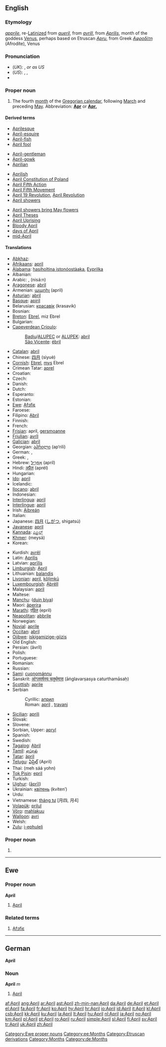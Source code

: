 ==English==

===Etymology===
{{ME.}} ''[[apprile]]'', re-[[Latinize]]d from ''[[aueril]]'', from {{OF.}} ''[[avrill]]'', from {{L.}} ''[[Aprilis]]'', month of the goddess [[Venus]], perhaps based on Etruscan ''[[Apru]]'', from Greek ''[[Αφροδίτη]]'' (Afrodíte), Venus

===Pronunciation===
*(''UK''): {{IPA|/ˈeɪprɪl/}}, {{SAMPA|/"eIprIl/}} ''or as US''
*(''US''): {{AHD|āʹprəl}}, {{IPA|/ˈeɪprəl/}}, {{SAMPA|/"eIpr@l/}}
*{{audio|en-us-April.ogg|Audio (US)}}

===Proper noun===
{{en-proper noun|s|-}}

# The fourth [[month]] of the [[Gregorian calendar]], following [[March]] and preceding [[May]]. Abbreviation: '''[[Apr]]''' or '''[[Apr.]]'''

====Derived terms====
{{top3}}
*[[Aprilesque]]
*[[April-esquire]]
*[[April-fish]]
*[[April fool]]
<!--"April Fools' Day" is under "April fool"-->
*[[April-gentleman]]
*[[April-gowk]]
*[[Aprilian]]
{{mid3}}
*[[Aprilish]]
*[[w:April Constitution of Poland|April Constitution of Poland]]
*[[April Fifth Action]]
*[[April Fifth Movement]]
*[[April 19 Revolution]], [[April Revolution]]
*[[April showers]]
{{mid3}}
*[[April showers bring May flowers]]
*[[April Theses]]
*[[April Uprising]]
*[[Bloody April]]
*[[days of April]]
*[[mid-April]]
{{bottom}}

====Translations====
{{trans-top|fourth month of the Gregorian calendar}}
*[[Abkhaz]]: {{RUchar|[[мшаҧы]]}} {{IPAchar|(mšaṗə)}}
*[[Afrikaans]]: [[april]]
*[[Alabama]]: [[hasiholtina istonóostàaka]], [[Eyprilka]]
* Albanian: {{t-|sq|prill|xs=Albanian}}
*Arabic: {{ARchar|[[ابريل|أبْرِيل]]}} {{IPAchar|(’abríːl)}} {{m}}, {{ARchar|[[نيسان|نِيسَانٌ]]}} (nisá:n) {{m}}
*[[Aragonese]]: [[abril]] {{m}}
*Armenian: [[ապրիլ]] (april)
*[[Asturian]]: [[abril]] {{m}}
*[[Basque]]: [[apiril]]
*Belarusian: [[красавік]] (krasavik)
* Bosnian: {{t-|bs|april|m}}
*[[Breton]]: [[Ebrel]], miz Ebrel
* Bulgarian: {{t+|bg|април|tr=apríl|sc=Cyrl}}
*[[Capeverdean Crioulo]]:
*:[[Badiu]]/[[ALUPEC]] or [[ALUPEK]]: [[abril]]
*:[[São Vicente]]: [[ébril]]
*[[Catalan]]: [[abril]] {{m}}
*Chinese: [[四月]] (sìyuè)
*[[Cornish]]: [[Ebrel]], [[mys]] Ebrel
*Crimean Tatar: [[aprel]]
* Croatian: {{t+|hr|travanj|m}}
* Czech: {{t-|cs|duben|m}}
* Danish: {{t+|da|april}}
* Dutch: {{t+|nl|april}}
*Esperanto: {{t-|eo|aprilo|xs=Esperanto}}
* Estonian: {{t+|et|aprill}}
*[[Ewe]]: [[Afɔfiɛ]] {{n}}
* Faroese: {{t-|fo|apríl|xs=Faroese}}
*Filipino: [[Abril]]
* Finnish: {{t+|fi|huhtikuu}}
*French: {{t+|fr|avril|m}}
*[[Frisian]]: april, [[gersmoanne]]
*[[Friulian]]: [[avrîl]]
*[[Galician]]: [[abril]] {{m}}
*Georgian: [[აპრილი]] (ap‘rili)
*German: {{t+|de|April|m}}, {{t|de|Ostermond|m}}
* Greek: {{t+|el|Απρίλιος|m|tr=Aprílios|sc=Grek}}, {{t+|el|Απρίλης|m|tr=Aprílis|sc=Grek}}
*Hebrew: [[אפריל|אַפְּרִיל]] (apríl) {{m}}
*Hindi: [[अप्रैल]] (aprél) {{m}}
* Hungarian: {{t+|hu|április}}
*[[Ido]]: [[april]]
* Icelandic: {{t+|is|apríl}}
*[[Ilocano]]: [[abril]]
* Indonesian: {{t-|id|april|xs=Indonesian}}
*[[Interlingua]]: [[april]]
*[[Interlingue]]: [[april]]
*Irish: [[Aibreán]]
* Italian: {{t+|it|aprile|m}}
*Japanese: [[四月]] ([[しがつ]], shigatsú)
*[[Javanese]]: [[april]]
*[[Kannada]]: [[ಎಪ್ರಿಲ್]]
*[[Khmer]]: {{KMchar|[[មេសា]]}} (meysā)
*Korean: {{t+|ko|사월|tr=saweol|sc=KOchar}}
{{trans-mid}}
*Kurdish: [[avrêl]]
*Latin: [[Aprilis]] {{m}}
*Latvian: [[aprīlis]]
*[[Limburgish]]: [[April#Limburgish|April]]
*Lithuanian: [[balandis]] {{m}}
*[[Livonian]]: [[april]], [[kõļimkū]]
*[[Luxembourgish]]: [[Abrëll]]
*Malaysian: [[april]]
* Maltese: {{t-|mt|April|xs=Maltese}}
*[[Manchu]]: ([[duin biya]])
*Maori: [[äperira]]
*[[Marathi]]: [[एप्रिल]] (epril)
*[[Neapolitan]]: [[abbrile]]
* Norwegian: {{t+|no|april}}
*[[Novial]]: [[aprile]]
*[[Occitan]]: [[abril]] {{m}}
*[[Ojibwe]]: [[iskigamizige-giizis]]
* Old English: {{t-|ang|eastermonaþ|m|alt=ēastermōnaþ|xs=Old English}}
*Persian: {{FAchar|[[آوریل]]}} (âvrîl)
* Polish: {{t+|pl|kwiecień|m}}
* Portuguese: {{t+|pt|abril|m}}
* Romanian: {{t+|ro|aprilie}}
*Russian: {{t+|ru|апрель|m|tr=aprél’|sc=RUchar}}
*[[Sami]]: [[cuoŋománnu]]
*Sanskrit: [[आंग्लवर्षस्य चतुर्थमास]] (āṅglavarṣasya caturthamāsaḥ)
*[[Scottish]]: [[aprile]]
*Serbian
*:Cyrillic: [[април#Serbian|април]] {{m}}
*:Roman: [[april#Serbian|april]] {{m}}, [[travanj]] {{m}}
*[[Sicilian]]: [[aprili]] {{m}}
* Slovak: {{t+|sk|apríl|m}}
* Slovene: {{t-|sl|apríl|m}}
*Sorbian, Upper: [[apryl]]
*Spanish: {{t+|es|abril|m}}
* Swedish: {{t+|sv|april}}
*[[Tagalog]]: [[Abril]]
*[[Tamil]]: [[ஏப்ரல்]]
*[[Tatar]]: [[äpril]]
*[[Telugu]]: [[ఏప్రిల్]] (April)
*Thai: {{THchar|[[เมษายน]]}} (meh sáá yohn)
*[[Tok Pisin]]: [[epril]]
* Turkish: {{t+|tr|nisan}}
*[[Uighur]]: {{FAchar|[[ئاپريل]]}} ([[āprīl]])
*Ukrainian: [[квітень]] (kvíten’) {{m}}
* Urdu: {{t+|ur|اپریل|m|tr=aprél|sc=URchar|xs=Urdu}}
*Vietnamese: [[tháng tư]] [月四, 月4]
*[[Volapük]]: [[prilul]]
*[[Võro]]: [[mahlakuu]]
*[[Walloon]]: [[avri]]
* Welsh: {{t-|cy|Ebrill|m|xs=Welsh}}
*[[Zulu]]: [[i-ephuleli]]
{{trans-bottom}}

===Proper noun===
{{en-proper noun}}

# {{given name|female}}

----

==Ewe==

===Proper noun===
'''April'''

# [[April#English|April]]

===Related terms===
# [[Afɔfiɛ]]

[[Category:Ewe proper nouns]]
[[Category:ee:Months]]

----

==German==
'''April'''

===Noun===
'''April''' ''m''

# [[April#English|April]]

[[Category:Etruscan derivations]]
[[Category:Months]]
[[Category:de:Months]]

[[af:April]]
[[ang:April]]
[[ar:April]]
[[ast:April]]
[[zh-min-nan:April]]
[[da:April]]
[[de:April]]
[[et:April]]
[[el:April]]
[[fa:April]]
[[fr:April]]
[[ko:April]]
[[hy:April]]
[[hr:April]]
[[io:April]]
[[id:April]]
[[it:April]]
[[kl:April]]
[[csb:April]]
[[kk:April]]
[[ku:April]]
[[la:April]]
[[lt:April]]
[[hu:April]]
[[nl:April]]
[[ja:April]]
[[no:April]]
[[km:April]]
[[pl:April]]
[[pt:April]]
[[ro:April]]
[[ru:April]]
[[simple:April]]
[[sl:April]]
[[fi:April]]
[[sv:April]]
[[tr:April]]
[[uk:April]]
[[zh:April]]